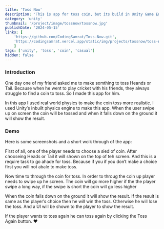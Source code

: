 ```yaml
---
title: 'Toss Now'
description: 'This is app for toss coin, but its build in Unity Game Engine. One can make a Heads or Tail toss a coin in this app'
category: 'unity'
thumbnail: '/project/image/tossnow/tossnow.jpg'
publishDate: '2024-05-15'
links: [
    'https://github.com/CodingSamrat/Toss-Now.git', 
    'https://codingsamrat.vercel.app/static/img/projects/tossnow/toss-now-1.0.0.apk', 
    ]
tags: ['unity', 'toss', 'coin', 'casual']
hidden: false
---
```




### Introduction  

One day one of my friend asked me to make somthing to toss Heands or Tail. Because when he went to play cricket with his friends, they always struggle to find a coin to toss. So I made this app for him.

In this app I used real world physics to make the coin toss more realistic. I used Unity&prime;s inbuilt physics engine to make this app. When the user swipe up on screen the coin will be tossed and when it falls down on the ground it will show the result.




### Demo  

Here is some screenshots and a short wolk through of the app:
<ImageSm src='https://raw.githubusercontent.com/CodingSamrat/CodingSamrat.CMS/master/project/image/tossnow/ss1.png'/>


First of all, one of the player needs to choose a sied of coin. After chooseing Heads or Tail it will shown on the top of teh screen. And this is a require task to go ahade for toss. Because if you if you don′t make a choice first you will not abale to make toss.
<ImageSm src='https://raw.githubusercontent.com/CodingSamrat/CodingSamrat.CMS/master/project/image/tossnow/ss2.png'/>


Now time to through the coin for toss. In order to throug the coin up player needs to swipe up he screen. The coin will go more higher if the the player swipe a long way, if the swipe is short the coin will go less higher
<ImageSm src='https://raw.githubusercontent.com/CodingSamrat/CodingSamrat.CMS/master/project/image/tossnow/ss3.png'/>


When the coin falls down on the ground it will show the result. If the result is same as the player′s choice then he will win the toss. Otherwise he will lose the toss. And a UI will be shown to the player to show the result.
<ImageSm src='https://raw.githubusercontent.com/CodingSamrat/CodingSamrat.CMS/master/project/image/tossnow/ss4.png'/>


If the player wants to toss again he can toss again by clicking the Toss Again button.
❤️




